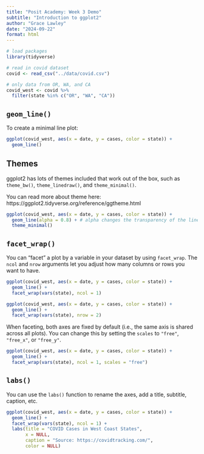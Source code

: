```yaml
---
title: "Posit Academy: Week 3 Demo"
subtitle: "Introduction to ggplot2"
author: "Grace Lawley"
date: "2024-09-22"
format: html
---
```

  
```r
# load packages
library(tidyverse)

# read in covid dataset
covid <- read_csv("../data/covid.csv")

# only data from OR, WA, and CA
covid_west <- covid %>%
  filter(state %in% c("OR", "WA", "CA"))
```


## `geom_line()`

To create a minimal line plot:

```r
ggplot(covid_west, aes(x = date, y = cases, color = state)) +
  geom_line()
```

## Themes

ggplot2 has lots of themes included that work out of the box, such as `theme_bw()`, `theme_linedraw()`, and `theme_minimal()`.

You can read more about theme here: https://ggplot2.tidyverse.org/reference/ggtheme.html

```r
ggplot(covid_west, aes(x = date, y = cases, color = state)) +
  geom_line(alpha = 0.8) + # alpha changes the transparency of the line
  theme_minimal()
```


## `facet_wrap()`

You can "facet" a plot by a variable in your dataset by using `facet_wrap`. 
The `ncol` and `nrow` arguments let you adjust how many columns or rows you want to have.

```r
ggplot(covid_west, aes(x = date, y = cases, color = state)) +
  geom_line() +
  facet_wrap(vars(state), ncol = 1)
```
```r
ggplot(covid_west, aes(x = date, y = cases, color = state)) +
  geom_line() +
  facet_wrap(vars(state), nrow = 2)
```

When faceting, both axes are fixed by default (i.e., the same axis is shared across all plots).
You can change this by setting the `scales` to `"free"`, `"free_x"`, or `"free_y"`.

```r
ggplot(covid_west, aes(x = date, y = cases, color = state)) +
  geom_line() + 
  facet_wrap(vars(state), ncol = 1, scales = "free") 
```

## `labs()`

You can use the `labs()` function to rename the axes, add a title, subtitle, caption, etc.

```r
ggplot(covid_west, aes(x = date, y = cases, color = state)) +
  geom_line() + 
  facet_wrap(vars(state), ncol = 1) +
  labs(title = "COVID Cases in West Coast States",
       x = NULL,
       caption = "Source: https://covidtracking.com/",
       color = NULL)
```
